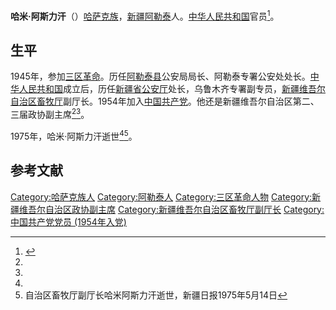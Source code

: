 '''哈米·阿斯力汗'''（{{bd|1906年||1975年|}}）[[哈萨克族|哈萨克族]]，[[新疆|新疆]][[阿勒泰|阿勒泰]]人。[[中华人民共和国|中华人民共和国]]官员<ref name=hxjw>{{Cite web |url =http://www.huaxia.com/lasd/hxrwk/ddrw/dl/2003/09/489396.html  |title = 哈米·阿斯力汗 |author =  |date = 2003-09-02 |publisher = 华夏经纬网  |language =  |accessdate =  |quote =  }}</ref>。

==生平==
1945年，参加[[三区革命|三区革命]]。历任[[阿勒泰县|阿勒泰县]]公安局局长、阿勒泰专署公安处处长。[[中华人民共和国|中华人民共和国]]成立后，历任[[新疆维吾尔自治区公安厅|新疆省公安厅]]处长，乌鲁木齐专署副专员，[[新疆维吾尔自治区畜牧厅|新疆维吾尔自治区畜牧厅]]副厅长。1954年加入[[中国共产党|中国共产党]]。他还是新疆维吾尔自治区第二、三届政协副主席<ref name=hxjw/><ref name=xm/>。

1975年，哈米·阿斯力汗逝世<ref name=hxjw/><ref name=xm>自治区畜牧厅副厅长哈米阿斯力汗逝世，新疆日报1975年5月14日</ref>。

==参考文献==
{{Reflist|2}}

[[Category:哈萨克族人|Category:哈萨克族人]]
[[Category:阿勒泰人|Category:阿勒泰人]]
[[Category:三区革命人物|Category:三区革命人物]]
[[Category:新疆维吾尔自治区政协副主席|Category:新疆维吾尔自治区政协副主席]]
[[Category:新疆维吾尔自治区畜牧厅副厅长|Category:新疆维吾尔自治区畜牧厅副厅长]]
[[Category:中国共产党党员_(1954年入党)|Category:中国共产党党员 (1954年入党)]]